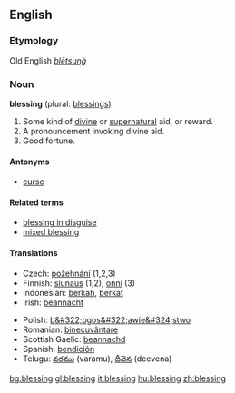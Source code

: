 ==English==
===Etymology===
Old English ''[[blētsunġ]]''
===Noun===
'''blessing''' (plural: [[blessings]])

#Some kind of [[divine]] or [[supernatural]] aid, or reward.
#A pronouncement invoking divine aid.
#Good fortune.

====Antonyms====
*[[curse]]

====Related terms====
*[[blessing in disguise]]
*[[mixed blessing]]

====Translations====
{{top}}
*Czech: [[požehnání]] {{n}} (1,2,3)
*Finnish: [[siunaus]] (1,2), [[onni]] (3)
*Indonesian: [[berkah]], [[berkat]]
*Irish: [[beannacht]]
{{mid}}
*Polish: [[b&#322;ogos&#322;awie&#324;stwo]] {{n}}
*Romanian: [[binecuvântare]] {{f}}
*Scottish Gaelic: [[beannachd]]
*Spanish: [[bendición]] {{f}}
*Telugu: [[వరము]] (varamu), [[దీవెన]] (deevena)
{{bottom}}

[[bg:blessing]]
[[gl:blessing]]
[[it:blessing]]
[[hu:blessing]]
[[zh:blessing]]